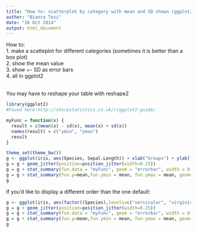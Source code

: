 ```yaml
---
title: "How to: scatterplot by category with mean and SD shown (ggplot2)"
author: "Bianca Tesi"
date: "26 Oct 2014"
output: html_document
---
```


How to: \
1. make a scatteplot for different categories (sometimes it is better than a box plot) \
2. show the mean value \
3. show +- SD as error bars \
4. all in ggplot2 \
\
 
You may have to reshape your table with reshape2


```r
library(ggplot2)
#Found here:http://sharpstatistics.co.uk/r/ggplot2-guide/

myFunc = function(x) {
  result = c(mean(x) - sd(x), mean(x) + sd(x))
  names(result) = c("ymin", "ymax")
  result
}

theme_set(theme_bw())
g <- ggplot(iris, aes(Species, Sepal.Length)) + xlab("Groups") + ylab("Value")
g = g + geom_jitter(position=position_jitter(width=0.25))  
g = g + stat_summary(fun.data = "myFunc", geom = "errorbar", width = 0.5, size=0.5) 
g = g + stat_summary(fun.y=mean,fun.ymin = mean, fun.ymax = mean, geom="crossbar", size = 0.3, width=0.5) 
g


```

If you'd like to display a different order than the one default:

```r
g <- ggplot(iris, aes(factor((Species),levels=c("versicolor", "virginica", "setosa")), Sepal.Length)) + xlab("Groups") + ylab("Value")
g = g + geom_jitter(position=position_jitter(width=0.25))  
g = g + stat_summary(fun.data = "myFunc", geom = "errorbar", width = 0.5, size=0.5) 
g = g + stat_summary(fun.y=mean,fun.ymin = mean, fun.ymax = mean, geom="crossbar", size = 0.3, width=0.5) 
g

```


